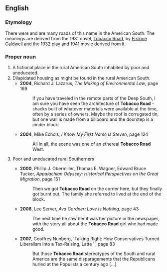 ==English==
===Etymology===
There were and are many roads of this name in the American South. The meanings are derived from the 1931 novel, [[w:Tobacco Road (novel)|Tobacco Road]], by [[w:Erskine Caldwell|Erskine Caldwell]] and the 1932 play and 1941 movie derived from it.
===Proper noun===
{{en-proper noun|head=[[tobacco|Tobacco]] [[road|Road]]}}
# A fictional place in the rural American South inhabited by poor and uneducated.
# Dilapidated housing as might be found in the rural American South.
#*'''2004''', Richard J. Lazarus, ''The Making of Environmental Law'', page 169
#*: If you have traveled in the remote parts of the Deep South, I am sure you have seen the architecture of '''Tobacco Road''' - shacks built of whatever materials were available at the time, often by a series of owners. Maybe the roof is corrugated tin, but one wall is made from a billboard and the doorstep is a cinder block.
#*'''2004''', Mike Echols, ''I Know My First Name Is Steven'', page 124
#*:All in all, the scene was one of an ethereal '''Tobacco Road''' West. 
# {{context|pejorative}} Poor and uneducated rural Southerners
#*'''2000''', Phillip J. Obermiller, Thomas E. Wagner, Edward Bruce Tucker, ''Appalachian Odyssey: Historical Perspectives on the Great Migration'', page 151
#*:Then we got '''Tobacco Road''' on the corner here, but they finally got burnt out. The family she referred to lived at the end of the block.
#*'''2006''', Lee Server, ''Ava Gardner: Love Is Nothing'', page 43
#*:The next time he saw her it was her picture in the newspaper, with the story all about the '''Tobacco Road''' girl who had made good.
#*'''2007''', Geoffrey Nunberg, 'Talking Right: How Conservatives Turned Liberalism Into a Tax-Raising, Latte '', page 83
#*:But those '''Tobacco Road''' stereotypes of the South and rural America are the same disparagements that the Republicans hurled at the Populists a century ago [...].